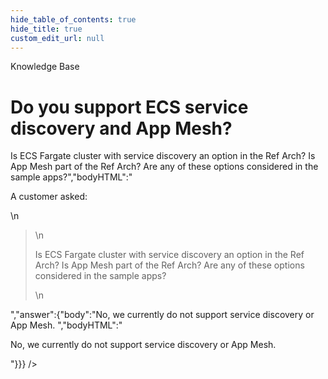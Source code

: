 ```yaml
---
hide_table_of_contents: true
hide_title: true
custom_edit_url: null
---
```



<CenterLayout>
<span class="title">Knowledge Base</span>
<h1>Do you support ECS service discovery and App Mesh?</h1>
<GitHub json={{"id":"D_kwDOF8slf84AOB0T","number":53,"author":{"login":"zackproser"},"title":"Do you support ECS service discovery and App Mesh?","body":"A customer asked: \r\n> Is ECS Fargate cluster with service discovery an option in the Ref Arch? Is App Mesh part of the Ref Arch? Are any of these options considered in the sample apps?","bodyHTML":"<p dir=\"auto\">A customer asked:</p>\n<blockquote>\n<p dir=\"auto\">Is ECS Fargate cluster with service discovery an option in the Ref Arch? Is App Mesh part of the Ref Arch? Are any of these options considered in the sample apps?</p>\n</blockquote>","answer":{"body":"No, we currently do not support service discovery or App Mesh. ","bodyHTML":"<p dir=\"auto\">No, we currently do not support service discovery or App Mesh.</p>"}}} />

</CenterLayout>
  

<!-- ##DOCS-SOURCER-START
{
  "sourcePlugin": "github-discussions",
  "hash": "4add909c9115b17fd16f0c5af4c293ae"
}
##DOCS-SOURCER-END -->
